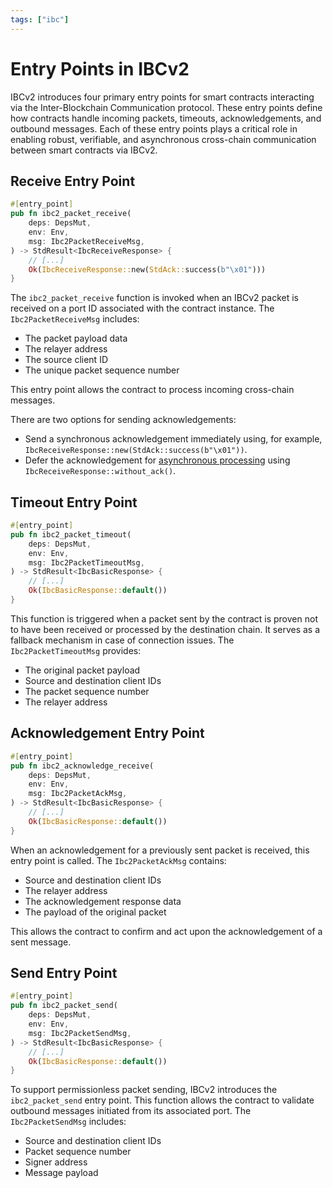 ```yaml
---
tags: ["ibc"]
---
```


# Entry Points in IBCv2

IBCv2 introduces four primary entry points for smart contracts interacting via the Inter-Blockchain
Communication protocol. These entry points define how contracts handle incoming packets, timeouts,
acknowledgements, and outbound messages. Each of these entry points plays a critical role in
enabling robust, verifiable, and asynchronous cross-chain communication between smart contracts via
IBCv2.

## Receive Entry Point

```rust template="core"
#[entry_point]
pub fn ibc2_packet_receive(
    deps: DepsMut,
    env: Env,
    msg: Ibc2PacketReceiveMsg,
) -> StdResult<IbcReceiveResponse> {
    // [...]
    Ok(IbcReceiveResponse::new(StdAck::success(b"\x01")))
}
```

The `ibc2_packet_receive` function is invoked when an IBCv2 packet is received on a port ID
associated with the contract instance. The `Ibc2PacketReceiveMsg` includes:

- The packet payload data
- The relayer address
- The source client ID
- The unique packet sequence number

This entry point allows the contract to process incoming cross-chain messages.

There are two options for sending acknowledgements:

- Send a synchronous acknowledgement immediately using, for example,
  `IbcReceiveResponse::new(StdAck::success(b"\x01"))`.
- Defer the acknowledgement for
  [asynchronous processing](message-passing#asynchronous-acknowledgements) using
  `IbcReceiveResponse::without_ack()`.

## Timeout Entry Point

```rust template="core"
#[entry_point]
pub fn ibc2_packet_timeout(
    deps: DepsMut,
    env: Env,
    msg: Ibc2PacketTimeoutMsg,
) -> StdResult<IbcBasicResponse> {
    // [...]
    Ok(IbcBasicResponse::default())
}
```

This function is triggered when a packet sent by the contract is proven not to have been received or
processed by the destination chain. It serves as a fallback mechanism in case of connection issues.
The `Ibc2PacketTimeoutMsg` provides:

- The original packet payload
- Source and destination client IDs
- The packet sequence number
- The relayer address

## Acknowledgement Entry Point

```rust template="core"
#[entry_point]
pub fn ibc2_acknowledge_receive(
    deps: DepsMut,
    env: Env,
    msg: Ibc2PacketAckMsg,
) -> StdResult<IbcBasicResponse> {
    // [...]
    Ok(IbcBasicResponse::default())
}
```

When an acknowledgement for a previously sent packet is received, this entry point is called. The
`Ibc2PacketAckMsg` contains:

- Source and destination client IDs
- The relayer address
- The acknowledgement response data
- The payload of the original packet

This allows the contract to confirm and act upon the acknowledgement of a sent message.

## Send Entry Point

```rust template="core"
#[entry_point]
pub fn ibc2_packet_send(
    deps: DepsMut,
    env: Env,
    msg: Ibc2PacketSendMsg,
) -> StdResult<IbcBasicResponse> {
    // [...]
    Ok(IbcBasicResponse::default())
}
```

To support permissionless packet sending, IBCv2 introduces the `ibc2_packet_send` entry point. This
function allows the contract to validate outbound messages initiated from its associated port. The
`Ibc2PacketSendMsg` includes:

- Source and destination client IDs
- Packet sequence number
- Signer address
- Message payload
